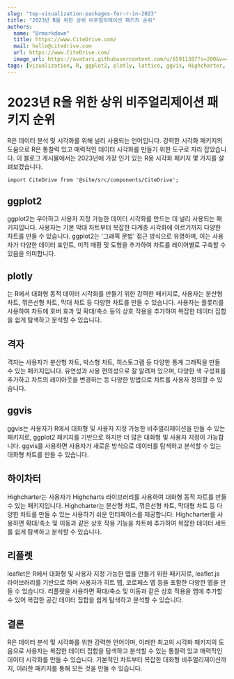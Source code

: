 ```yaml
---
slug: "top-visualization-packages-for-r-in-2023"
title: "2023년 R을 위한 상위 비주얼리제이션 패키지 순위"
authors:
  name: "@rmarkdown"
  title: https://www.CiteDrive.com/
  mail: hello@citedrive.com
  url: https://www.CiteDrive.com/
  image_url: https://avatars.githubusercontent.com/u/65911387?s=200&v=4
tags: [visualization, R, ggplot2, plotly, lattice, ggvis, Highcharter, leaflet]
---
```


# 2023년 R을 위한 상위 비주얼리제이션 패키지 순위
R은 데이터 분석 및 시각화를 위해 널리 사용되는 언어입니다. 강력한 시각화 패키지의 도움으로 R은 통찰력 있고 매력적인 데이터 시각화를 만들기 위한 도구로 자리 잡았습니다. 이 블로그 게시물에서는 2023년에 가장 인기 있는 R용 시각화 패키지 몇 가지를 살펴보겠습니다.

```mdx-code-block
import CiteDrive from '@site/src/components/CiteDrive';
```
<CiteDrive /> 

## ggplot2
ggplot2는 우아하고 사용자 지정 가능한 데이터 시각화를 만드는 데 널리 사용되는 패키지입니다. 사용자는 기본 막대 차트부터 복잡한 다계층 시각화에 이르기까지 다양한 차트를 만들 수 있습니다. ggplot2는 '그래픽 문법' 접근 방식으로 유명하며, 이는 사용자가 다양한 데이터 포인트, 미적 매핑 및 도형을 추가하여 차트를 레이어별로 구축할 수 있음을 의미합니다.

## plotly
는 R에서 대화형 동적 데이터 시각화를 만들기 위한 강력한 패키지로, 사용자는 분산형 차트, 꺾은선형 차트, 막대 차트 등 다양한 차트를 만들 수 있습니다. 사용자는 플롯리를 사용하여 차트에 호버 효과 및 확대/축소 등의 상호 작용을 추가하여 복잡한 데이터 집합을 쉽게 탐색하고 분석할 수 있습니다.

## 격자
격자는 사용자가 분산형 차트, 박스형 차트, 히스토그램 등 다양한 통계 그래픽을 만들 수 있는 패키지입니다. 유연성과 사용 편의성으로 잘 알려져 있으며, 다양한 색 구성표를 추가하고 차트의 레이아웃을 변경하는 등 다양한 방법으로 차트를 사용자 정의할 수 있습니다.

## ggvis
ggvis는 사용자가 R에서 대화형 및 사용자 지정 가능한 비주얼리제이션을 만들 수 있는 패키지로, ggplot2 패키지를 기반으로 하지만 더 많은 대화형 및 사용자 지정이 가능합니다. ggvis를 사용하면 사용자가 새로운 방식으로 데이터를 탐색하고 분석할 수 있는 대화형 차트를 만들 수 있습니다.

## 하이차터
Highcharter는 사용자가 Highcharts 라이브러리를 사용하여 대화형 동적 차트를 만들 수 있는 패키지입니다. Highcharter는 분산형 차트, 꺾은선형 차트, 막대형 차트 등 다양한 차트를 만들 수 있는 사용하기 쉬운 인터페이스를 제공합니다. Highcharter를 사용하면 확대/축소 및 이동과 같은 상호 작용 기능을 차트에 추가하여 복잡한 데이터 세트를 쉽게 탐색하고 분석할 수 있습니다.

## 리플렛
leaflet은 R에서 대화형 및 사용자 지정 가능한 맵을 만들기 위한 패키지로, leaflet.js 라이브러리를 기반으로 하며 사용자가 히트 맵, 코로페스 맵 등을 포함한 다양한 맵을 만들 수 있습니다. 리플렛을 사용하면 확대/축소 및 이동과 같은 상호 작용을 맵에 추가할 수 있어 복잡한 공간 데이터 집합을 쉽게 탐색하고 분석할 수 있습니다.

## 결론
R은 데이터 분석 및 시각화를 위한 강력한 언어이며, 이러한 최고의 시각화 패키지의 도움으로 사용자는 복잡한 데이터 집합을 탐색하고 분석할 수 있는 통찰력 있고 매력적인 데이터 시각화를 만들 수 있습니다. 기본적인 차트부터 복잡한 대화형 비주얼리제이션까지, 이러한 패키지를 통해 모든 것을 만들 수 있습니다.